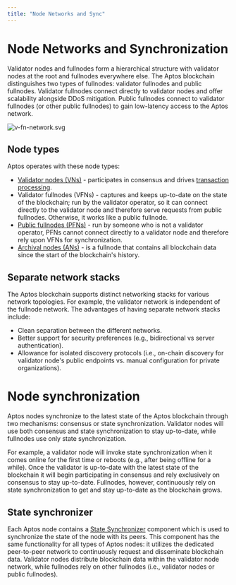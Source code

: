 ```yaml
---
title: "Node Networks and Sync"
---
```


# Node Networks and Synchronization

Validator nodes and fullnodes form a hierarchical structure with validator nodes at the root and fullnodes everywhere else. The Aptos blockchain distinguishes two types of fullnodes: validator fullnodes and public fullnodes. Validator fullnodes connect directly to validator nodes and offer scalability alongside DDoS mitigation. Public fullnodes connect to validator fullnodes (or other public fullnodes) to gain low-latency access to the Aptos network.

![v-fn-network.svg](/docs/v-fn-network.svg)

## Node types

Aptos operates with these node types:

- [Validator nodes (VNs)](./validator-nodes.mdx) - participates in consensus and drives [transaction processing](./txns-states.mdx).
- Validator fullnodes (VFNs) - captures and keeps up-to-date on the state of the blockchain; run by the validator operator, so it can connect directly to the validator node and therefore serve requests from public fullnodes. Otherwise, it works like a public fullnode.
- [Public fullnodes (PFNs)](./fullnodes.mdx) - run by someone who is not a validator operator, PFNs cannot connect directly to a validator node and therefore rely upon VFNs for synchronization.
- [Archival nodes (ANs)](../../nodes/configure/state-sync.mdx#archival-pfns) - is a fullnode that contains all blockchain data since the start of the blockchain's history.

## Separate network stacks

The Aptos blockchain supports distinct networking stacks for various network topologies. For example, the validator network is independent of the fullnode network. The advantages of having separate network stacks include:

- Clean separation between the different networks.
- Better support for security preferences (e.g., bidirectional vs server authentication).
- Allowance for isolated discovery protocols (i.e., on-chain discovery for validator node's public endpoints vs. manual configuration for private organizations).

# Node synchronization

Aptos nodes synchronize to the latest state of the Aptos blockchain through two mechanisms: consensus or state synchronization. Validator nodes will use both consensus and state synchronization to stay up-to-date, while fullnodes use only state synchronization.

For example, a validator node will invoke state synchronization when it comes online for the first time or reboots (e.g., after being offline for a while). Once the validator is up-to-date with the latest state of the blockchain it will begin participating in consensus and rely exclusively on consensus to stay up-to-date. Fullnodes, however, continuously rely on state synchronization to get and stay up-to-date as the blockchain grows.

## State synchronizer

Each Aptos node contains a [State Synchronizer](../../nodes/configure/state-sync.mdx) component which is used to synchronize the state of the node with its peers. This component has the same functionality for all types of Aptos nodes: it utilizes the dedicated peer-to-peer network to continuously request and disseminate blockchain data. Validator nodes distribute blockchain data within the validator node network, while fullnodes rely on other fullnodes (i.e., validator nodes or public fullnodes).
